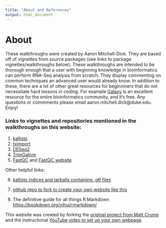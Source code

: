---
title: "About and References"
output: html_document
---

# About

These walkthroughs were created by Aaron Mitchell-Dick.  They are based off of vignettes from source packages (see links to package vignettes/walkthroughs below).  These walkthroughs are intended to be thorough enough that a user with beginning knowledge in bioinformatics can perform RNA-Seq analysis from scratch. They display commenting on common techniques an advanced user would already know.  In addition to these, there are a lot of other great resources for beginniners that do not necessitate hard lessons in coding. For example [Galaxy](https://galaxyproject.org) is an excellent resource for the entire bioinformatics community, and it's free.  Any questions or commments please email aaron.mitchell.dick@duke.edu.  Enjoy!

### Links to vignettes and repositories mentioned in the walkthroughs on this website:

1. [kallisto](https://pachterlab.github.io/kallisto/)
2. [tximport](https://bioconductor.org/packages/release/bioc/vignettes/tximport/inst/doc/tximport.html)
3. [DESeq2](http://bioconductor.org/packages/release/bioc/vignettes/DESeq2/inst/doc/DESeq2.html)
4. [TrimGalore](https://github.com/FelixKrueger/TrimGalore/blob/master/Docs/Trim_Galore_User_Guide.md)
5. [FastQC](https://raw.githubusercontent.com/s-andrews/FastQC/master/INSTALL.txt) and [FastQC website](https://www.bioinformatics.babraham.ac.uk/projects/fastqc/)

Other helpful links:

6. [kallisto indices and tarballs containing .gtf files](https://github.com/pachterlab/kallisto-transcriptome-indices/releases)
7. [github repo to fork to create your own website like this](https://github.com/CrumpLab/LabJournalWebsite)

8. The definitive guide for all things R Markdown [https://bookdown.org/yihui/rmarkdown/](https://bookdown.org/yihui/rmarkdown/)

This website was created by forking the [original project from Matt Crump](https://github.com/CrumpLab/LabJournalWebsite) and the instructional [YouTube video to set up your own webpage](https://www.youtube.com/watch?v=nc7XhQrasCM). 

